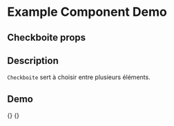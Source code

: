 
<Meta title="Example/Checkboite" component={Checkboite} />

# Example Component Demo

## Checkboite props
<Props of={Checkboite} />

## Description

`Checkboite` sert à choisir entre plusieurs éléments.

## Demo

<Canvas>
  <Story name="Default Checkboite">
    {<Checkboite/>}
  </Story>
    <Story name="Disabled Checkboite">
    {<CheckboiteDisable/>}
  </Story>
</Canvas>